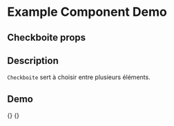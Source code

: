 
<Meta title="Example/Checkboite" component={Checkboite} />

# Example Component Demo

## Checkboite props
<Props of={Checkboite} />

## Description

`Checkboite` sert à choisir entre plusieurs éléments.

## Demo

<Canvas>
  <Story name="Default Checkboite">
    {<Checkboite/>}
  </Story>
    <Story name="Disabled Checkboite">
    {<CheckboiteDisable/>}
  </Story>
</Canvas>